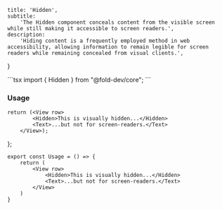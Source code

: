 
    title: 'Hidden',
    subtitle:
        'The Hidden component conceals content from the visible screen while still making it accessible to screen readers.',
    description:
        'Hiding content is a frequently employed method in web accessibility, allowing information to remain legible for screen readers while remaining concealed from visual clients.',
}





<CodeComponent filename="hidden.tsx" code="aW1wb3J0IHsgSGlkZGVuIH0gZnJvbSAiQGZvbGQtZGV2L2NvcmUiOwo=" />
```tsx
import { Hidden } from "@fold-dev/core";
```

### Usage

    return (<View row>
            <Hidden>This is visually hidden...</Hidden>
            <Text>...but not for screen-readers.</Text>
        </View>);
};

<div className="story-block">
<Usage />
</div>

<CodeComponent filename="BasicUsage.tsx" code="ZXhwb3J0IGNvbnN0IFVzYWdlID0gKCkgPT4gewogICAgcmV0dXJuICgKICAgICAgICA8VmlldyByb3c+CiAgICAgICAgICAgIDxIaWRkZW4+VGhpcyBpcyB2aXN1YWxseSBoaWRkZW4uLi48L0hpZGRlbj4KICAgICAgICAgICAgPFRleHQ+Li4uYnV0IG5vdCBmb3Igc2NyZWVuLXJlYWRlcnMuPC9UZXh0PgogICAgICAgIDwvVmlldz4KICAgICkKfQ==" />

```tsx
export const Usage = () => {
    return (
        <View row>
            <Hidden>This is visually hidden...</Hidden>
            <Text>...but not for screen-readers.</Text>
        </View>
    )
}
```

